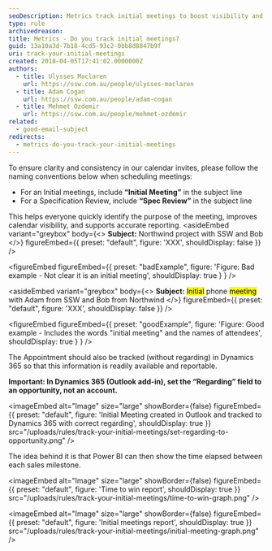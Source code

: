 ```yaml
---
seoDescription: Metrics track initial meetings to boost visibility and inform business decisions.
type: rule
archivedreason:
title: Metrics - Do you track initial meetings?
guid: 13a10a3d-7b18-4cd5-93c2-0bb8d8847b9f
uri: track-your-initial-meetings
created: 2018-04-05T17:41:02.0000000Z
authors:
  - title: Ulysses Maclaren
    url: https://ssw.com.au/people/ulysses-maclaren
  - title: Adam Cogan
    url: https://ssw.com.au/people/adam-cogan
  - title: Mehmet Ozdemir
    url: https://ssw.com.au/people/mehmet-ozdemir
related:
  - good-email-subject
redirects:
  - metrics-do-you-track-your-initial-meetings
---
```


To ensure clarity and consistency in our calendar invites, please follow the naming conventions below when scheduling meetings:

* For an Initial meetings, include **“Initial Meeting”** in the subject line
* For a Specification Review, include **“Spec Review”** in the subject line

This helps everyone quickly identify the purpose of the meeting, improves calendar visibility, and supports accurate reporting.
<asideEmbed
  variant="greybox"
  body={<>
    **Subject:** Northwind project with SSW and Bob
  </>}
  figureEmbed={{
    preset: "default",
    figure: 'XXX',
    shouldDisplay: false
  }}
/>

<figureEmbed figureEmbed={{
  preset: "badExample",
  figure: 'Figure: Bad example - Not clear it is an initial meeting',
  shouldDisplay: true
} } />


<asideEmbed
  variant="greybox"
  body={<>
    **Subject:** <mark>Initial</mark> phone <mark>meeting</mark> with Adam from SSW and Bob from Northwind
  </>}
  figureEmbed={{
    preset: "default",
    figure: 'XXX',
    shouldDisplay: false
  }}
/>

<figureEmbed figureEmbed={{
  preset: "goodExample",
  figure: 'Figure: Good example - Includes the words "initial meeting" and the names of attendees',
  shouldDisplay: true
} } />


The Appointment should also be tracked (without regarding) in Dynamics 365 so that this information is readily available and reportable.

**Important: In Dynamics 365 (Outlook add-in), set the “Regarding” field to an opportunity, not an account.**


<imageEmbed
  alt="Image"
  size="large"
  showBorder={false}
  figureEmbed={{
    preset: "default",
    figure: 'Initial Meeting created in Outlook and tracked to Dynamics 365 with correct regarding',
    shouldDisplay: true
  }}
  src="/uploads/rules/track-your-initial-meetings/set-regarding-to-opportunity.png"
/>

The idea behind it is that Power BI can then show the time elapsed between each sales milestone.


<imageEmbed
  alt="Image"
  size="large"
  showBorder={false}
  figureEmbed={{
    preset: "default",
    figure: 'Time to win report',
    shouldDisplay: true
  }}
  src="/uploads/rules/track-your-initial-meetings/time-to-win-graph.png"
/>


<imageEmbed
  alt="Image"
  size="large"
  showBorder={false}
  figureEmbed={{
    preset: "default",
    figure: 'Initial meetings report',
    shouldDisplay: true
  }}
  src="/uploads/rules/track-your-initial-meetings/initial-meeting-graph.png"
/>
